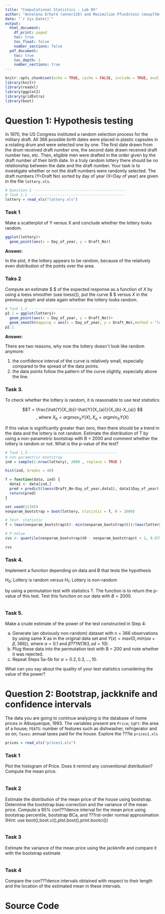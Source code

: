 ```yaml
---
title: "Computational Statistics - Lab 05"
author: "Annalena Erhard (anner218) and Maximilian Pfundstein (maxpf364)"
date: "`r Sys.Date()`"
output:
  html_document:
    df_print: paged
    toc: true
    toc_float: false
    number_sections: false
  pdf_document:
    toc: true
    toc_depth: 3
    number_sections: true
---
```


```r
knitr::opts_chunk$set(echo = TRUE, cache = FALSE, include = TRUE, eval = TRUE)
library(knitr)
library(readxl)
library(ggplot2)
library(gridExtra)
library(boot)
```

# Question 1: Hypothesis testing

In 1970, the US Congress instituted a random selection process for the military draft. All 366 possible birth dates were placed in plastic capsules in a rotating drum and were selected one by one. The first date drawn from the drum received draft number one, the second date drawn received draft number two, etc. Then, eligible men were drafted in the order given by the draft number of their birth date. In a truly random lottery there should be no relationship between the date and the draft number. Your task is to investigate whether or not the draft numbers were randomly selected. The draft numbers (Y=Draft No) sorted by day of year (X=Day of year) are given in the file ```lottery.xls```.


```r
# Question 1 ------------------------------------------
# Task 1.1 --------------------------------------------
lottery = read_xls("lottery.xls")

```

### Task 1
Make a scatterplot of Y versus X and conclude whether the lottery looks random. 

```r

ggplot(lottery)+
  geom_point(aes(x = Day_of_year, y = Draft_No))

```

**Answer:**

In the plot, it the lottery appears to be random, because of the relatively even distribution of the points over the area.

### Taks 2
Compute an estimate $\hat{Y} $ of the expected response as a function of $X$ by using a loess smoother (use loess()), put the curve $\hat{Y} $ versus $X$ in the previous graph and state again whether the lottery looks random.


```r

# Task 1.2 ----------------------------------------
p2.1 = ggplot(lottery)+
  geom_point(aes(x = Day_of_year, y = Draft_No))+ 
  geom_smooth(mapping = aes(x = Day_of_year, y = Draft_No),method = "loess", size = 1.5 )
p2.1
```

**Answer:**

There are two reasons, why now the lottery doesn`t look like random anymore:

1. the confidence interval of the curve is relatively small, especially compared to the spread of the data points.
2. the data points follow the pattern of the curve slightly, especially above the line. 


### Task 3. 

To check whether the lottery is random, it is reasonable to use test statistics

$$T = \frac{\hat{Y}(X_{b})-\hat{Y}(X_{a})}{X_{b}-X_{a}} $$
$$\text{, where } X_{b} = argmax_{X}Y(X),  X_{a} = argmin_{X}Y(X)  $$

If this value is significantly greater than zero, then there should be a trend in the data and the lottery is not random. Estimate the distribution of T by using a non-parametric bootstrap with B = 2000 and comment whether the lottery is random or not. What is the p-value of the test?

```r
# Task 1.3-----------------------------------------
# non parametric bootstrap
ind = sample(1:nrow(lottery), 2000 , replace = TRUE )

hist(ind, breaks = 40)

f = function(data, ind) {
  data1 <- data[ind,] 
  pred = predict(loess(Draft_No~Day_of_year,data1), data1$Day_of_year)
  return(pred)
}

set.seed(12345)
nonparam_bootstrap = boot(lottery, statistic = f, R = 2000)

# Test- statistic
T = (max(nonparam_bootstrap$t)- min(nonparam_bootstrap$t))/(max(lottery$Draft_No) - min(lottery$Draft_No))

# P-Value
cvs <- quantile(nonparam_bootstrap$t0 - nonparam_bootstrap$t + 1, 0.975)

cvs
```



### Task 4.

Implement a function depending on data and B that tests the hypothesis 

$H_{0}$: Lottery is random versus 
$H_{1}$: Lottery is non-random 

by using a permutation test with statistics T. The function is to return the p-value of this test. Test this function on our data with $B = 2000$.


```r


```


### Task 5. 

Make a crude estimate of the power of the test constructed in Step 4:

a) Generate (an obviously non-random) dataset with n = 366 observations by using same X as in the original data set and $Y(x) = max(0,min(\alpha x + \beta,366))$, where $\alpha = 0.1$ and $\beta ???N(183,sd = 10)$.
b) Plug these data into the permutation test with B = 200 and note whether it was rejected.
c) Repeat Steps 5a-5b for $\alpha = 0.2,0.3,...,10$.

What can you say about the quality of your test statistics considering the value of the power?



# Question 2: Bootstrap, jackknife and confidence intervals

The data you are going to continue analyzing is the database of home prices in Albuquerque, 1993. The variables present are ```Price```; ```SqFt```: the area of a house; ```FEATS```: number of features such as dishwasher, refrigerator and so on; ```Taxes```: annual taxes paid for the house. Explore the ???le ```prices1.xls```


```r

prices = read_xls("prices1.xls")

```

### Task 1

Plot the histogram of Price. Does it remind any conventional distribution? Compute the mean price.

```r

```


### Task 2

Estimate the distribution of the mean price of the house using bootstrap. Determine the bootstrap bias-correction and the variance of the mean price. Compute a 95% con???dence interval for the mean price using bootstrap percentile, bootstrap BCa, and ???rst-order normal approximation (Hint: use boot(),boot.ci(),plot.boot(),print.bootci())

```r


```



### Task 3

Estimate the variance of the mean price using the jackknife and compare it with the bootstrap estimate


```r


```



### Task 4

Compare the con???dence intervals obtained with respect to their length and the location of the estimated mean in these intervals.











# Source Code

```r

```